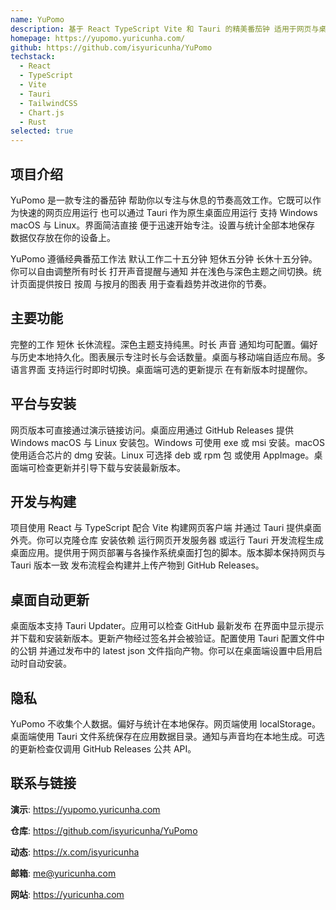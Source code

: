 ```yaml
---
name: YuPomo
description: 基于 React TypeScript Vite 和 Tauri 的精美番茄钟 适用于网页与桌面 设计简洁 支持统计 通知 与本地化。
homepage: https://yupomo.yuricunha.com/
github: https://github.com/isyuricunha/YuPomo
techstack:
  - React
  - TypeScript
  - Vite
  - Tauri
  - TailwindCSS
  - Chart.js
  - Rust
selected: true
---
```


## 项目介绍

YuPomo 是一款专注的番茄钟 帮助你以专注与休息的节奏高效工作。它既可以作为快速的网页应用运行 也可以通过 Tauri 作为原生桌面应用运行 支持 Windows macOS 与 Linux。界面简洁直接 便于迅速开始专注。设置与统计全部本地保存 数据仅存放在你的设备上。

YuPomo 遵循经典番茄工作法 默认工作二十五分钟 短休五分钟 长休十五分钟。你可以自由调整所有时长 打开声音提醒与通知 并在浅色与深色主题之间切换。统计页面提供按日 按周 与按月的图表 用于查看趋势并改进你的节奏。

## 主要功能

完整的工作 短休 长休流程。深色主题支持纯黑。时长 声音 通知均可配置。偏好与历史本地持久化。图表展示专注时长与会话数量。桌面与移动端自适应布局。多语言界面 支持运行时即时切换。桌面端可选的更新提示 在有新版本时提醒你。

## 平台与安装

网页版本可直接通过演示链接访问。桌面应用通过 GitHub Releases 提供 Windows macOS 与 Linux 安装包。Windows 可使用 exe 或 msi 安装。macOS 使用适合芯片的 dmg 安装。Linux 可选择 deb 或 rpm 包 或使用 AppImage。桌面端可检查更新并引导下载与安装最新版本。

## 开发与构建

项目使用 React 与 TypeScript 配合 Vite 构建网页客户端 并通过 Tauri 提供桌面外壳。你可以克隆仓库 安装依赖 运行网页开发服务器 或运行 Tauri 开发流程生成桌面应用。提供用于网页部署与各操作系统桌面打包的脚本。版本脚本保持网页与 Tauri 版本一致 发布流程会构建并上传产物到 GitHub Releases。

## 桌面自动更新

桌面版本支持 Tauri Updater。应用可以检查 GitHub 最新发布 在界面中显示提示 并下载和安装新版本。更新产物经过签名并会被验证。配置使用 Tauri 配置文件中的公钥 并通过发布中的 latest json 文件指向产物。你可以在桌面端设置中启用启动时自动安装。

## 隐私

YuPomo 不收集个人数据。偏好与统计在本地保存。网页端使用 localStorage。桌面端使用 Tauri 文件系统保存在应用数据目录。通知与声音均在本地生成。可选的更新检查仅调用 GitHub Releases 公共 API。

## 联系与链接

**演示**: https://yupomo.yuricunha.com

**仓库**: https://github.com/isyuricunha/YuPomo

**动态**: https://x.com/isyuricunha

**邮箱**: me@yuricunha.com

**网站**: https://yuricunha.com
